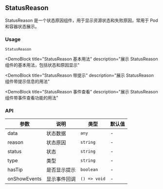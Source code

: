 
## StatusReason

StatusReason 是一个状态原因组件，用于显示资源状态和失败原因，常用于 Pod 和容器状态展示。

### Usage

`StatusReason`

<DemoBlock
  title="StatusReason 基本用法"
  description="展示 StatusReason 组件的基本用法，包括状态和原因显示"
>
  <Basic />
</DemoBlock>

<DemoBlock
  title="StatusReason 带提示"
  description="展示 StatusReason 组件带提示信息的用法"
>
  <WithTip />
</DemoBlock>

<DemoBlock
  title="StatusReason 事件查看"
  description="展示 StatusReason 组件带事件查看功能的用法"
>
  <WithEvents />
</DemoBlock>

### API

| 参数 | 说明 | 类型 | 默认值 |
| --- | --- | --- | --- |
| data | 状态数据 | `any` | - |
| reason | 状态原因 | `string` | - |
| status | 状态 | `string` | - |
| type | 类型 | `string` | - |
| hasTip | 是否显示提示 | `boolean` | - |
| onShowEvents | 显示事件回调 | `() => void` | - | 